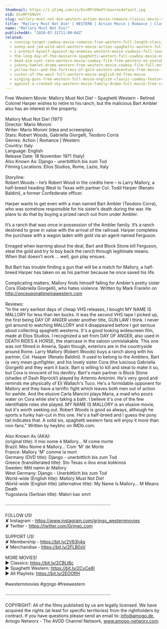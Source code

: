 ```yaml
---
thumbnail: https://i.ytimg.com/vi/EnvRPrG9wVY/maxresdefault.jpg
vid: EnvRPrG9wVY
slug: mallory-must-not-die-western-action-movie-romance-classic-movie-cowboy-film
title: "Mallory Must Not Die! | WESTERN | Action Movie | Romance | Classic Movie | Cowboy Film"
name: "Mallory Must Not Die!"
publishedAt: "2020-07-31T11:00:04Z"
related:
  - running-target-cowboy-movie-romance-free-western-full-length-classic-movie
  - sonny-and-jed-wild-west-western-movie-action-spaghetti-western-full-length-english
  - i-protect-myself-against-my-enemies-western-movie-cowboys-full-length-wild-west
  - the-long-day-of-the-massacre-spaghetti-western-full-cowboy-movie-english-wild-west
  - dead-aim-cool-rare-western-movie-cowboy-film-free-western-on-youtube-english
  - johnny-hamlet-drama-western-free-western-movie-cowboy-film-full-movies
  - yellow-hair-and-the-fortress-of-gold-western-adventure-free-movie-full-length-film
  - custer-of-the-west-full-western-movie-english-hd-free-movie
  - singing-guns-free-western-full-movie-english-classic-cowboy-feature-film
  - against-a-crooked-sky-western-movie-family-drama-full-movie-free-cowboy-film-free-movie
---
```


Free Western Movie: Mallory Must Not Die! - Spaghetti Western - Retired Colonel Harper wishes to retire to his ranch, but the malicious Bart Ambler also has an interest in the property.<br />
<br />
Mallory Must Not Die! (1971)<br />
Director: Mario Moroni<br />
Writer: Mario Moroni (idea and screenplay)<br />
Stars: Robert Woods, Gabriella Giorgelli, Teodoro Corrà <br />
Genres: Action | Romance | Western <br />
Country: Italy<br />
Language: English<br />
Release Date: 18 November 1971 (Italy) <br />
Also Known As: Django - unerbittlich bis zum Tod <br />
Filming Locations: Elios Studios, Rome, Lazio, Italy <br />
<br />
Storyline:<br />
Robert Woods – he’s Robert Wood in the credits here – is Larry Mallory, a half-breed heading West to Texas with partner Col. Todd Harper (Renato Baldini), a former Confederate officer.<br />
<br />
Harper wants to get even with a man named Bart Ambler (Teodoro Corra), who was somehow responsible for his sister’s death during the war. He plans to do that by buying a prized ranch out from under Ambler.<br />
<br />
It’s a ranch that was once in possession of the Ambler family. It’s a ranch destined to grow in value with the arrival of the railroad. Harper completes the purchase with a wagon laden with gold via an agent named Ferguson.<br />
<br />
Enraged when learning about the deal, Bart and Block Stone kill Ferguson, steal the gold and try to buy back the ranch through legitimate means. When that doesn’t work … well, gun play ensues.<br />
<br />
But Bart has trouble finding a gun that will be a match for Mallory, a half-breed Harper has taken on as his partner because he once saved his life.<br />
<br />
Complicating matters, Mallory finds himself falling for Ambler’s pretty sister Cora (Gabriella Giorgelli), who hates violence. Written by Mark Franklin on http://onceuponatimeinawestern.com<br />
<br />
Reviews:<br />
"In the very earliest days of cheap VHS releases, I bought MY NAME IS MALLORY for less than ten bucks. It was the second VHS tape I picked up, the first being DAY OF ANGER under another title, GUN LAW I think. I never got around to watching MALLORY and it disappeared before I got serious about collecting spaghetti westerns. It's a good looking widescreen film, made at Elios Studios. I recognized a set from DAY OF ANGER, also used in DEATH RIDES A HORSE, the staircase in the saloon unmistakable. This one was not filmed in Ameria, Spain though, exteriors are in the countryside around Rome. Larry Mallory (Robert Woods) buys a ranch along with his partner, Col. Hasper (Renato Baldini). It used to belong to the Amblers, Bart (a very mean gunfighter, and his lovely sister Cora (the luscious Gabriella Giorgelli) and they want it back. Bart is willing to kill and steal to make it so, but Cora is innocent of his deviltry. Bart's main partner is Block Stone (shades of Dash Riprock!) played by Artemio Antonini. He's very good and reminds me physically of Eli Wallach's Tuco. He's a formidable opponent for Mallory and they have a terrific fight which leaves both men out of action for awhile. And the elusive Carla Mancini plays Maria, a maid who pours water on Cora while she's taking a bath. I believe it's one of the few identifiable roles she played. MY NAME IS MALLORY is an elusive movie, but it's worth seeking out. Robert Woods is good as always, although he sports a funky hair-cut in this one. He's a half-breed and I guess the pony tail indicates that. A solid six, spaghetti western fans will enjoy it more than non-fans." Written by heybhc on IMDb.com.<br />
<br />
Also Known As (AKA):<br />
(original title): Il mio nome è Mallory... M come morte<br />
Brazil: Meu Nome é Mallory... Com 'M' de Morte<br />
France: Mallory 'M' comme la mort<br />
Germany (DVD title): Django - unerbittlich bis zum Tod<br />
Greece (transliterated title): Sto Texas o ilios einai kokkinos<br />
Sweden: Mitt namn är Mallory<br />
West Germany: Django - Unerbittlich bis zum Tod<br />
World-wide (English title): Mallory Must Not Die!<br />
World-wide (English title) (alternative title): My Name Is Mallory... M Means Death<br />
Yugoslavia (Serbian title): Malori kao smrt<br />
<br />
····················································································<br />
<br />
FOLLOW US!<br />
✘ Instagram - https://www.instagram.com/grjngo_westernmovies<br />
✘ Twitter - https://twitter.com/Grjngo_com<br />
<br />
SUPPORT US!<br />
✘ Membership - https://bit.ly/2V63h4q<br />
✘ Merchandise - https://bit.ly/2FLB0sV<br />
<br />
MORE MOVIES! <br />
► Classics: https://bit.ly/2CBLt8c <br />
► Spaghetti Western: https://bit.ly/2CyCe8I <br />
► All Playlists: https://bit.ly/2EOOfIH <br />
<br />
#westernmovies #grjngo #freewestern<br />
<br />
····················································································<br />
<br />
COPYRIGHT: All of the films published by us are legally licensed. We have acquired the rights (at least for specific territories) from the rightholders by contract. If you have questions please send an email to: info@amogo.de, Amogo Networx - The AVOD Channel Network, www.amogo-networx.com.
